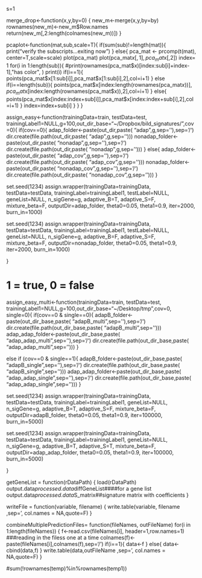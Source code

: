 
s=1

merge_drop<-function(x,y,by=0)
{
  new_m<-merge(x,y,by=by)
  rownames(new_m)<-new_m$Row.names
  return(new_m[,2:length(colnames(new_m))])
}




pcaplot<-function(mat,sub,scale=T){
  if(sum(sub)!=length(mat)){
    print("verify the subscripts...exiting now")
    }
  else{
    pca_mat <- prcomp(t(mat), center=T,scale=scale)
    plot(pca_mat)
    plot(pca_mat$x[,1],pca_mat$x[,2])
    index= 1
    for(i in 1:length(sub)){
      #print(rownames(pca_mat$x)[index:sub[i]+index-1],"has color", )
      print(i)
      if(i==1){
        points(pca_mat$x[1:sub[i]],pca_mat$x[1:sub[i],2],col=i+1)
        }
      else if(i==length(sub)){
         points(pca_mat$x[index:length(rownames(pca_mat$x))],pca_mat$x[index:length(rownames(pca_mat$x)),2],col=i+1)
         }
      else{
        points(pca_mat$x[index:index+sub[i]],pca_mat$x[index:index+sub[i],2],col=i+1)
        }
       index=index+sub[i]
      }
  }
}


assign_easy<-function(trainingData=train, testData=test, trainingLabel1=NULL,g=100,out_dir_base="~/Dropbox/bild_signatures/",cov=0){
if(cov==0){
  adap_folder<-paste(out_dir,paste( "adap",g,sep=''),sep='/')
  dir.create(file.path(out_dir,paste( "adap",g,sep='')))
  nonadap_folder<-paste(out_dir,paste( "nonadap",g,sep=''),sep='/')
  dir.create(file.path(out_dir,paste( "nonadap",g,sep='')))
  }
else{
  adap_folder<-paste(out_dir,paste( "adap_cov",g,sep=''),sep='/')
  dir.create(file.path(out_dir,paste( "adap_cov",g,sep='')))
  nonadap_folder<-paste(out_dir,paste( "nonadap_cov",g,sep=''),sep='/')
  dir.create(file.path(out_dir,paste( "nonadap_cov",g,sep='')))
}

set.seed(1234)
assign.wrapper(trainingData=trainingData, testData=testData, trainingLabel=trainingLabel1, testLabel=NULL, geneList=NULL, n_sigGene=g, adaptive_B=T, adaptive_S=F, mixture_beta=F, outputDir=adap_folder, theta0=0.05, theta1=0.9, iter=2000, burn_in=1000)  

set.seed(1234)
assign.wrapper(trainingData=trainingData, testData=testData, trainingLabel=trainingLabel1, testLabel=NULL, geneList=NULL, n_sigGene=g, adaptive_B=F, adaptive_S=F, mixture_beta=F, outputDir=nonadap_folder, theta0=0.05, theta1=0.9, iter=2000, burn_in=1000)  

}

## 
# 1 = true, 0 = false
assign_easy_multi<-function(trainingData=train, testData=test, trainingLabel1=NULL,g=100,out_dir_base="~/Desktop/tmp",cov=0, single=0){
if(cov==0 & single==0){
  adapB_folder<-paste(out_dir_base,paste( "adapB_multi",sep=''),sep='/')
  dir.create(file.path(out_dir_base,paste( "adapB_multi",sep='')))
  adap_adap_folder<-paste(out_dir_base,paste( "adap_adap_multi",sep=''),sep='/')
  dir.create(file.path(out_dir_base,paste( "adap_adap_multi",sep='')))
  }

else if (cov==0 & single==1){
  adapB_folder<-paste(out_dir_base,paste( "adapB_single",sep=''),sep='/')
  dir.create(file.path(out_dir_base,paste( "adapB_single",sep='')))
  adap_adap_folder<-paste(out_dir_base,paste( "adap_adap_single",sep=''),sep='/')
  dir.create(file.path(out_dir_base,paste( "adap_adap_single",sep='')))
  }


set.seed(1234)
assign.wrapper(trainingData=trainingData, testData=testData, trainingLabel=trainingLabel1, geneList=NULL, n_sigGene=g, adaptive_B=T, adaptive_S=F, mixture_beta=F, outputDir=adapB_folder, theta0=0.05, theta1=0.9, iter=100000, burn_in=5000)  

set.seed(1234)
assign.wrapper(trainingData=trainingData, testData=testData, trainingLabel=trainingLabel1, geneList=NULL, n_sigGene=g, adaptive_B=T, adaptive_S=T, mixture_beta=F, outputDir=adap_adap_folder, theta0=0.05, theta1=0.9, iter=100000, burn_in=5000) 

}

getGeneList = function(rDataPath) {
load(rDataPath)
output.data$processed.data$diffGeneList####for a gene list
output.data$processed.data$S_matrix##signature matrix with coefficients
}


writeFile = function(variable, filename) {
write.table(variable, filename ,sep='\t', col.names = NA,quote=F)
}


combineMultiplePredictionFiles= function(fileNames, outFileName)
for(i in 1:length(fileNames))
  {
   f<-read.csv(fileNames[i], header=1,row.names=1) ###reading in the filess one at a time
  colnames(f)<-paste(fileNames[i],colnames(f),sep='/')
  if(i==1){
    data<-f
    }
  else{
    data<-cbind(data,f)
    }
  write.table(data,outFileName ,sep='\t', col.names = NA,quote=F)
  }

#sum(!rownames(temp)%in%rownames(temp1))
